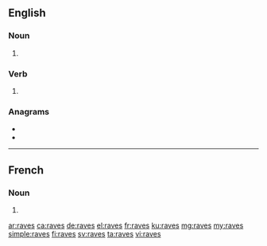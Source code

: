 ==English==

===Noun===
{{head|en|noun plural form}}

# {{plural of|rave|lang=en}}

===Verb===
{{head|en|verb form}}

# {{en-third-person singular of|rave}}

===Anagrams===
* {{l|en|avers}}
* {{l|en|saver}}

----

==French==

===Noun===
{{head|fr|noun plural form|g=?}}

# {{plural of|rave|lang=fr}}

[[ar:raves]]
[[ca:raves]]
[[de:raves]]
[[el:raves]]
[[fr:raves]]
[[ku:raves]]
[[mg:raves]]
[[my:raves]]
[[simple:raves]]
[[fi:raves]]
[[sv:raves]]
[[ta:raves]]
[[vi:raves]]
